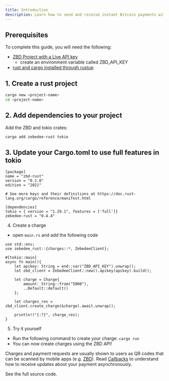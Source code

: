 ```yaml
---
title: Introduction
description: Learn how to send and receive instant Bitcoin payments with Rust and ZBD.
---
```


## Prerequisites

To complete this guide, you will need the following:

- [ZBD Project with a Live API key](/docs/getting-started)
    - create an environment variable called ZBD_API_KEY
- [rust and cargo installed through rustup](https://www.rust-lang.org/tools/install)

## 1. Create a rust project

```bash
cargo new <project-name>
cd <project-name>
```

## 2. Add dependencies to your project

Add the ZBD and tokio crates:

<CodeGroup>

```bash
cargo add zebedee-rust tokio
```

</CodeGroup>

## 3. Update your Cargo.toml to use full features in tokio
```
[package]
name = "zbd-rust"
version = "0.1.0"
edition = "2021"

# See more keys and their definitions at https://doc.rust-lang.org/cargo/reference/manifest.html

[dependencies]
tokio = { version = "1.29.1", features = ['full']}
zebedee-rust = "0.4.4"
```

4. Create a charge
- open `main.rs` and add the following code
```
use std::env;
use zebedee_rust::{charges::*, ZebedeeClient};

#[tokio::main]
async fn main(){
    let apikey: String = end::var("ZBD_API_KEY").unwrap();
    let zbd_client = ZebedeeClient::new().apikey(apikey).build();

    let charge = Charge{
        amount: String::from("5000"),
        ..Default::default()
    };

    let charges_res = zbd_client.create_charge(&charge).await.unwrap();

    println!("{:?}", charge_res);
}
```

5. Try it yourself
- Run the following command to create your charge:
`cargo run`
- You can now create charges using the ZBD API!

<Info>Charges and payment requests are usually shown to users as QR codes that can be scanned by mobile apps (e.g. [ZBD](https://zbd.one/download)). Read [Callbacks](/yo) to understand how to receive updates about your payment asynchronously.</Info>

<CardGroup cols={1}>
  <Card title="Rust Examples" icon="github" color="#000000" href="https://github.com/miketwenty1/zebedee-rust">
    See the full source code.
  </Card>
</CardGroup>
